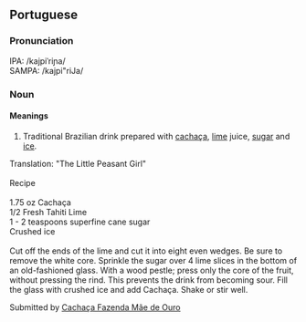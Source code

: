 ==Portuguese==
===Pronunciation===
IPA: /kajpiˈriɲa/<br>
SAMPA: /kajpi"riJa/
===Noun===
====Meanings====
#Traditional Brazilian drink prepared with [[cachaça]], [[lime]] juice, [[sugar]] and [[ice]].

Translation:
"The Little Peasant Girl"<BR>
<BR>Recipe<BR>  
<BR> 
1.75 oz Cachaça <BR> 
1/2 Fresh Tahiti Lime<BR> 
1 - 2 teaspoons superfine cane sugar<BR> 
Crushed ice<BR> 
<BR> 
Cut off the ends of the lime and cut it into eight even wedges. Be sure to remove the white core. Sprinkle the sugar over 4 lime slices in the bottom of an old-fashioned glass. With a wood pestle; press only the core of the fruit, without pressing the rind. This prevents the drink from becoming sour. Fill the glass with crushed ice and add Cachaça. Shake or stir well.

Submitted by [http://www.caipirinha.us Cachaça Fazenda Mãe de Ouro]